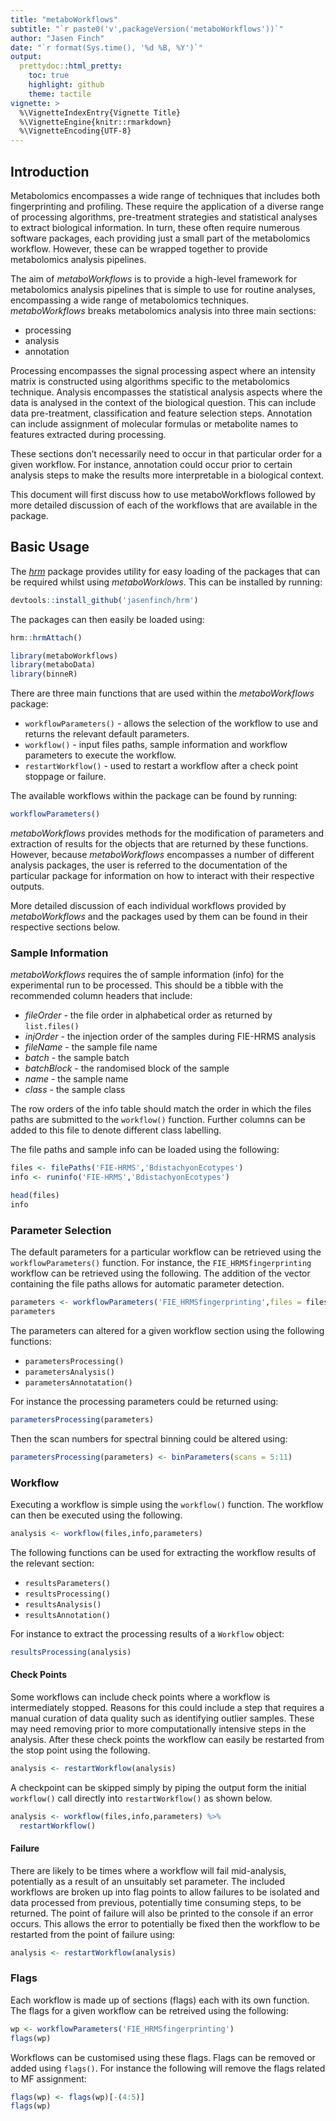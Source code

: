 ```yaml
---
title: "metaboWorkflows"
subtitle: "`r paste0('v',packageVersion('metaboWorkflows'))`"
author: "Jasen Finch"
date: "`r format(Sys.time(), '%d %B, %Y')`"
output: 
  prettydoc::html_pretty:
    toc: true
    highlight: github
    theme: tactile
vignette: >
  %\VignetteIndexEntry{Vignette Title}
  %\VignetteEngine{knitr::rmarkdown}
  %\VignetteEncoding{UTF-8}
---
```


## Introduction

Metabolomics encompasses a wide range of techniques that includes both fingerprinting and profiling.
These require the application of a diverse range of processing algorithms, pre-treatment strategies and statistical analyses to extract biological information.
In turn, these often require numerous software packages, each providing just a small part of the metabolomics workflow.
However, these can be wrapped together to provide metabolomics analysis pipelines.

The aim of *metaboWorkflows* is to provide a high-level framework for metabolomics analysis pipelines that is simple to use for routine analyses, encompassing a wide range of metabolomics techniques.
*metaboWorkflows* breaks metabolomics analysis into three main sections:

* processing
* analysis
* annotation

Processing encompasses the signal processing aspect where an intensity matrix is constructed using algorithms specific to the metabolomics technique. 
Analysis encompasses the statistical analysis aspects where the data is analysed in the context of the biological question. This can include data pre-treatment, classification and feature selection steps.
Annotation can include assignment of molecular formulas or metabolite names to features extracted during processing.

These sections don't necessarily need to occur in that particular order for a given workflow. 
For instance, annotation could occur prior to certain analysis steps to make the results more interpretable in a biological context.

This document will first discuss how to use metaboWorkflows followed by more detailed discussion of each of the workflows that are available in the package.

## Basic Usage

The [*hrm*](https://github.com/jasenfinch/hrm) package provides utility for easy loading of the packages that can be required whilst using *metaboWorklows*.
This can be installed by running:

```r
devtools::install_github('jasenfinch/hrm')
```

The packages can then easily be loaded using:

```r
hrm::hrmAttach()
```

```r
library(metaboWorkflows)
library(metaboData)
library(binneR)
```

There are three main functions that are used within the *metaboWorkflows* package:

* `workflowParameters()` - allows the selection of the workflow to use and returns the relevant default parameters.
* `workflow()` - input files paths, sample information and workflow parameters to execute the workflow. 
* `restartWorkflow()` - used to restart a workflow after a check point stoppage or failure.

The available workflows within the package can be found by running:
```r
workflowParameters()
```

*metaboWorkflows* provides methods for the modification of parameters and extraction of results for the objects that are returned by these functions. However, because *metaboWorkflows* encompasses a number of different analysis packages, the user is referred to the documentation of the particular package for information on how to interact with their respective outputs.

More detailed discussion of each individual workflows provided by *metaboWorkflows* and the packages used by them can be found in their respective sections below.

### Sample Information

*metaboWorkflows* requires the of sample information (info) for the experimental run to be processed. 
This should be a tibble with the recommended column headers that include:

* _fileOrder_ - the file order in alphabetical order as returned by `list.files()`  
* _injOrder_ - the injection order of the samples during FIE-HRMS analysis
* _fileName_ - the sample file name
* _batch_ - the sample batch
* _batchBlock_ - the randomised block of the sample
* _name_ - the sample name
* _class_ - the sample class

The row orders of the info table should match the order in which the files paths are submitted to the `workflow()` function.
Further columns can be added to this file to denote different class labelling.

The file paths and sample info can be loaded using the following:

```r
files <- filePaths('FIE-HRMS','BdistachyonEcotypes') 
info <- runinfo('FIE-HRMS','BdistachyonEcotypes')

head(files)
info
```

### Parameter Selection

The default parameters for a particular workflow can be retrieved using the `workflowParameters()` function. 
For instance, the `FIE_HRMSfingerprinting` workflow can be retrieved using the following. 
The addition of the vector containing the file paths allows for automatic parameter detection.

```r
parameters <- workflowParameters('FIE_HRMSfingerprinting',files = files)
parameters
```

The parameters can altered for a given workflow section using the following functions:

* `parametersProcessing()`
* `parametersAnalysis()`
* `parametersAnnotatation()`

For instance the processing parameters could be returned using:

```r
parametersProcessing(parameters)
```

Then the scan numbers for spectral binning could be altered using:

```r
parametersProcessing(parameters) <- binParameters(scans = 5:11)
```

### Workflow

Executing a workflow is simple using the `workflow()` function.
The workflow can then be executed using the following.

```r
analysis <- workflow(files,info,parameters)
```

The following functions can be used for extracting the workflow results of the relevant section:

* `resultsParameters()`
* `resultsProcessing()`
* `resultsAnalysis()`
* `resultsAnnotation()`

For instance to extract the processing results of a `Workflow` object:

```r
resultsProcessing(analysis)
```

#### Check Points

Some workflows can include check points where a workflow is intermediately stopped.
Reasons for this could include a step that requires a manual curation of data quality such as identifying outlier samples. These may need removing prior to more computationally intensive steps in the analysis.
After these check points the workflow can easily be restarted from the stop point using the following.

```r
analysis <- restartWorkflow(analysis)
```

A checkpoint can be skipped simply by piping the output form the initial `workflow()` call directly into `restartWorkflow()` as shown below.

```r
analysis <- workflow(files,info,parameters) %>%
  restartWorkflow()
```

#### Failure

There are likely to be times where a workflow will fail mid-analysis, potentially as a result of an unsuitably set parameter.
The included workflows are broken up into flag points to allow failures to be isolated and data processed from previous, potentially time consuming steps, to be returned.
The point of failure will also be printed to the console if an error occurs.
This allows the error to potentially be fixed then the workflow to be restarted from the point of failure using:

```r
analysis <- restartWorkflow(analysis)
```

### Flags

Each workflow is made up of sections (flags) each with its own function. 
The flags for a given workflow can be retreived using the following:

```r
wp <- workflowParameters('FIE_HRMSfingerprinting')
flags(wp)
```

Workflows can be customised using these flags.
Flags can be removed or added using `flags()`. For instance the following will remove the flags related to MF assignment:

```r
flags(wp) <- flags(wp)[-(4:5)]
flags(wp)
```



